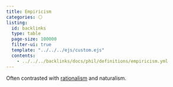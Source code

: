 ```yaml
---
title: Empiricism
categories: ⚪
listing:
  id: backlinks
  type: table
  page-size: 100000
  filter-ui: true
  template: "../../../ejs/custom.ejs"
  contents:
    - ../../../backlinks/docs/phil/definitions/empiricism.yml
---
```


Often contrasted with [rationalism](/docs/phil/definitions/rationalism.qmd) 
and naturalism.

